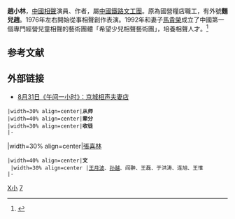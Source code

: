 {{distinguish|笑林 (相声演员)}}
'''趙小林'''{{bd|||||}}，[[中國|中國]][[相聲|相聲]]演員、作者，屬[[中國鐵路文工團|中國鐵路文工團]]。原為國營糧店職工，有外號'''麵兒趙'''。1976年左右開始從事相聲創作表演。1992年和妻子[[馬貴榮|馬貴榮]]成立了中國第一個專門經營兒童相聲的藝術團體「希望少兒相聲藝術團」，培養相聲人才。<ref>{{cite web|url=http://www.hanlin.url.tw/wow/modules/tadnews/index.php?nsn=216|title=漢霖夯消息 : 漢霖說唱藝術團--藝口童聲說相聲|first=|last=|work=hanlin.url.tw|year=2012 [last update]|quote=第一個專門經營兒童相聲的藝術團體|accessdate=27 January 2012|deadurl=yes|archiveurl=https://web.archive.org/web/20120308122424/http://www.hanlin.url.tw/wow/modules/tadnews/index.php?nsn=216|archivedate=2012年3月8日}}</ref>

==参考文献==
{{reflist}}

==外部链接==
* [http://news.sina.com.cn/c/2001-09-04/347226.html 8月31日《午间一小时》：京城相声夫妻店] {{Wayback|url=http://news.sina.com.cn/c/2001-09-04/347226.html |date=20160304115103 }}

{{start box}}
 |width=30% align=center|'''从师'''
 |width=40% align=center|'''辈分'''
 |width=30% align=center|'''收徒'''
 |-
|width=30% align=center|[[張喜林|張喜林]]
 |width=40% align=center|'''文'''<br />
 |width=30% align=center |[[王月波|王月波]]、[[孙越_(相声演员)|孙越]]、阎翀、王磊、于洪涛、连旭、王惟
 |-
{{end box}}

{{DEFAULTSORT:Zhao xiaolin}}
[[Category:赵姓|X小]]
[[Category:相声演员|7]]
{{china-bio-stub}}